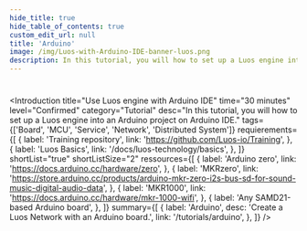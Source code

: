 ```yaml
---
hide_title: true
hide_table_of_contents: true
custom_edit_url: null
title: 'Arduino'
image: /img/Luos-with-Arduino-IDE-banner-luos.png
description: In this tutorial, you will how to set up a Luos engine into an Arduino project on Arduino IDE.
---
```



#

<Introduction
  title="Use Luos engine with Arduino IDE"
  time="30 minutes"
  level="Confirmed"
  category="Tutorial"
  desc="In this tutorial, you will how to set up a Luos engine into an Arduino project on Arduino IDE."
  tags={['Board', 'MCU', 'Service', 'Network', 'Distributed System']}
  requierements={[
    {
      label: 'Training repository',
      link: 'https://github.com/Luos-io/Training',
    },
    {
      label: 'Luos Basics',
      link: '/docs/luos-technology/basics',
    },
  ]}
  shortList="true"
  shortListSize="2"
  ressources={[
    {
      label: 'Arduino zero',
      link: 'https://docs.arduino.cc/hardware/zero',
    },
    {
      label: 'MKRzero',
      link: 'https://store.arduino.cc/products/arduino-mkr-zero-i2s-bus-sd-for-sound-music-digital-audio-data',
    },
    {
      label: 'MKR1000',
      link: 'https://docs.arduino.cc/hardware/mkr-1000-wifi',
    },
    {
      label: 'Any SAMD21-based Arduino board',
    },
  ]}
  summary={[
    {
      label: 'Arduino',
      desc: 'Create a Luos Network with an Arduino board.',
      link: '/tutorials/arduino',
    },
  ]}
/>
